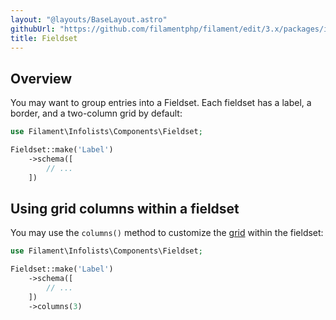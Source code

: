 ```yaml
---
layout: "@layouts/BaseLayout.astro"
githubUrl: "https://github.com/filamentphp/filament/edit/3.x/packages/infolists/docs/04-layout/03-fieldset.md"
title: Fieldset
---
```


## Overview

You may want to group entries into a Fieldset. Each fieldset has a label, a border, and a two-column grid by default:

```php
use Filament\Infolists\Components\Fieldset;

Fieldset::make('Label')
    ->schema([
        // ...
    ])
```

<AutoScreenshot name="infolists/layout/fieldset/simple" alt="Fieldset" version="3.x" />

## Using grid columns within a fieldset

You may use the `columns()` method to customize the [grid](grid) within the fieldset:

```php
use Filament\Infolists\Components\Fieldset;

Fieldset::make('Label')
    ->schema([
        // ...
    ])
    ->columns(3)
```

